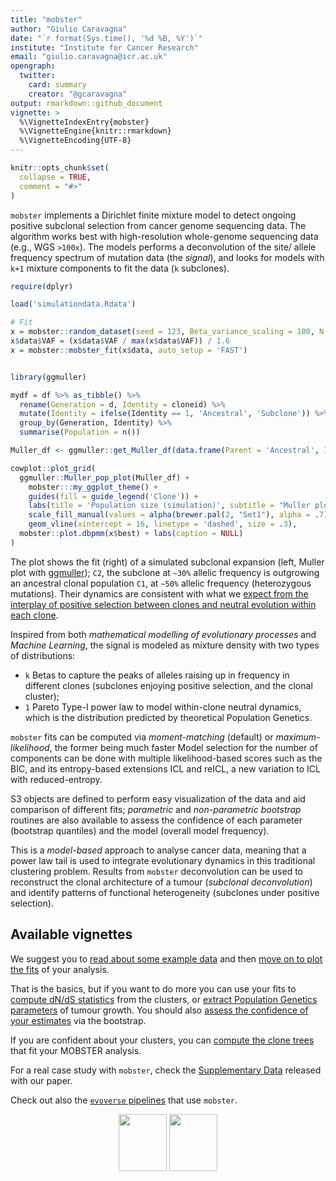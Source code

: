 ```yaml
---
title: "mobster"
author: "Giulio Caravagna"
date: "`r format(Sys.time(), '%d %B, %Y')`"
institute: "Institute for Cancer Research"
email: "giulio.caravagna@icr.ac.uk"
opengraph:
  twitter:
    card: summary
    creator: "@gcaravagna"
output: rmarkdown::github_document
vignette: >
  %\VignetteIndexEntry{mobster}
  %\VignetteEngine{knitr::rmarkdown}
  %\VignetteEncoding{UTF-8}
---
```


```r
knitr::opts_chunk$set(
  collapse = TRUE,
  comment = "#>"
)
```

`mobster` implements a Dirichlet finite mixture model to detect ongoing positive subclonal selection from cancer genome sequencing data. The algorithm works best with high-resolution whole-genome sequencing data  (e.g., WGS `>100x`). The models performs a deconvolution of the site/ allele frequency spectrum of mutation data (the _signal_), and looks for models with `k+1` mixture components to fit the data (`k` subclones).

```r
require(dplyr)

load('simulationdata.Rdata')

# Fit
x = mobster::random_dataset(seed = 123, Beta_variance_scaling = 100, N = 2000)
x$data$VAF = (x$data$VAF / max(x$data$VAF)) / 1.6
x = mobster::mobster_fit(x$data, auto_setup = 'FAST')


library(ggmuller)

mydf = df %>% as_tibble() %>%
  rename(Generation = d, Identity = cloneid) %>%
  mutate(Identity = ifelse(Identity == 1, 'Ancestral', 'Subclone')) %>%
  group_by(Generation, Identity) %>%
  summarise(Population = n()) 

Muller_df <- ggmuller::get_Muller_df(data.frame(Parent = 'Ancestral', Identity = 'Subclone'), mydf)
```
```r
cowplot::plot_grid(
  ggmuller::Muller_pop_plot(Muller_df) + 
    mobster:::my_ggplot_theme() +
    guides(fill = guide_legend('Clone')) +
    labs(title = 'Population size (simulation)', subtitle = "Muller plot (ggmuller)") +
    scale_fill_manual(values = alpha(brewer.pal(2, "Set1"), alpha = .7)) +
    geom_vline(xintercept = 16, linetype = 'dashed', size = .3),
  mobster::plot.dbpmm(x$best) + labs(caption = NULL)
)
```

The plot shows the fit (right) of a simulated subclonal expansion (left, Muller plot with [ggmuller](https://cran.r-project.org/web/packages/ggmuller/vignettes/ggmuller.html)); `C2`, the subclone at `~30%` allelic frequency is outgrowing an ancestral clonal population `C1`, at `~50%` allelic frequency (heterozygous mutations). Their dynamics are consistent with what we [expect from the interplay of positive selection between clones and neutral evolution within each clone](https://caravagn.github.io/mobster/articles/Example_tumour_simulation.html).

Inspired from both _mathematical modelling of evolutionary processes_ and _Machine Learning_, the  signal is modeled as mixture density with two types of distributions:

* `k` Betas to capture the peaks of alleles raising up in frequency in different clones (subclones enjoying positive selection, and the clonal cluster);
* `1` Pareto Type-I power law to model within-clone neutral dynamics, which is the distribution predicted by theoretical Population Genetics.

`mobster` fits can be computed via _moment-matching_ (default)  or _maximum-likelihood_, the former being much faster Model selection for the number of components can be done with multiple likelihood-based scores such as the BIC, and its entropy-based extensions ICL and reICL, a new variation to ICL with reduced-entropy.

S3 objects are defined to perform easy visualization of the data and aid comparison of different fits; _parametric_ and _non-parametric bootstrap_ routines are also available to assess the confidence of each parameter (bootstrap quantiles) and the model (overall model frequency).

This is a _model-based_ approach to analyse cancer data, meaning that a power law tail is used to integrate evolutionary dynamics in this traditional clustering problem. Results from `mobster` deconvolution can be used to reconstruct the clonal architecture of a tumour (_subclonal deconvolution_) and identify patterns of functional heterogeneity (subclones under positive selection). 

Available vignettes
-------

We suggest you to [read about some example data](https://caravagn.github.io/mobster/articles/introduction.html) and then [move on to plot the fits](https://caravagn.github.io/mobster/articles/plotting.html) of your analysis. 

That is the basics, but if you want to do more you can use your fits to [compute dN/dS statistics](https://caravagn.github.io/mobster/articles/dnds.html) from the clusters, or [extract Population Genetics parameters](https://caravagn.github.io/mobster/articles/popgen.html) of tumour growth. You should also [assess the confidence of your estimates](https://caravagn.github.io/mobster/articles/bootstrap.html) via the bootstrap. 

If you are confident about your clusters, you can [compute the clone trees](https://caravagn.github.io/mobster/articles/CloneTrees.html) that fit your MOBSTER analysis.

For a real case study with `mobster`, check the [Supplementary Data ](https://caravagn.github.io/) released with our paper. 

Check out also the [`evoverse` pipelines](https://caravagn.github.io/evoverse) that use `mobster`.

<center>
<a href="https://caravagn.github.io/mobster"><img src="https://caravagn.github.io/mobster/reference/figures/logo.png" width=77px height=91px></img></a>
<a href="https://caravagn.github.io/evoverse"><img src="https://caravagn.github.io/evoverse/reference/figures/logo.png" width=77px height=91px></img></a>
</center>
<br>
